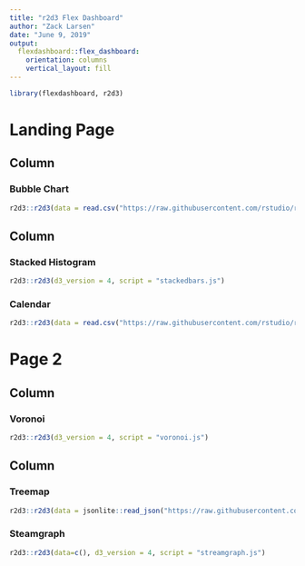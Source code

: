 ```yaml
---
title: "r2d3 Flex Dashboard"
author: "Zack Larsen"
date: "June 9, 2019"
output: 
  flexdashboard::flex_dashboard:
    orientation: columns
    vertical_layout: fill
---
```


```r
library(flexdashboard, r2d3)
```

Landing Page
=======================================================================

Column {data-width=650}
-----------------------------------------------------------------------

### Bubble Chart

```r

r2d3::r2d3(data = read.csv("https://raw.githubusercontent.com/rstudio/r2d3/master/vignettes/gallery/bubbles/flare.csv"), d3_version = 4, script = "bubbles.js")

```

Column {data-width=350}
-----------------------------------------------------------------------

### Stacked Histogram

```r

r2d3::r2d3(d3_version = 4, script = "stackedbars.js")

```

### Calendar

```r

r2d3::r2d3(data = read.csv("https://raw.githubusercontent.com/rstudio/r2d3/master/vignettes/gallery/calendar/dji-latest.csv"), d3_version = 4, container = "div", options = list(start = 2006, end = 2011), script = "calendar.js")

```




Page 2
=======================================================================

Column {data-width=550}
-----------------------------------------------------------------------

### Voronoi

```r

r2d3::r2d3(d3_version = 4, script = "voronoi.js")

```

Column {data-width=450}
-----------------------------------------------------------------------

### Treemap

```r

r2d3::r2d3(data = jsonlite::read_json("https://raw.githubusercontent.com/rstudio/r2d3/master/vignettes/gallery/treemap/flare.json"), d3_version = 4, script = "treemap.js")

```

### Steamgraph

```r

r2d3::r2d3(data=c(), d3_version = 4, script = "streamgraph.js")

```
